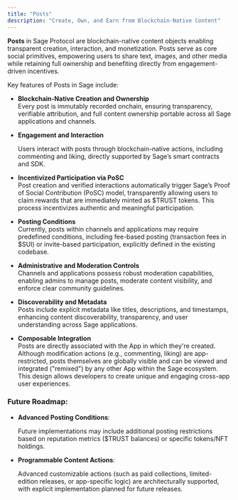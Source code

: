 ```yaml
---
title: "Posts"
description: "Create, Own, and Earn from Blockchain-Native Content"
---
```


**Posts** in Sage Protocol are blockchain-native content objects enabling transparent creation, interaction, and monetization. Posts serve as core social primitives, empowering users to share text, images, and other media while retaining full ownership and benefiting directly from engagement-driven incentives.

Key features of Posts in Sage include:

- **Blockchain-Native Creation and Ownership**\
  Every post is immutably recorded onchain, ensuring transparency, verifiable attribution, and full content ownership portable across all Sage applications and channels.
- **Engagement and Interaction**

  Users interact with posts through blockchain-native actions, including commenting and liking, directly supported by Sage’s smart contracts and SDK.
- **Incentivized Participation via PoSC**\
  Post creation and verified interactions automatically trigger Sage’s Proof of Social Contribution (PoSC) model, transparently allowing users to claim rewards that are immediately minted as \$TRUST tokens. This process incentivizes authentic and meaningful participation.
- **Posting Conditions**\
  Currently, posts within channels and applications may require predefined conditions, including fee-based posting (transaction fees in \$SUI) or invite-based participation, explicitly defined in the existing codebase.
- **Administrative and Moderation Controls**\
  Channels and applications possess robust moderation capabilities, enabling admins to manage posts, moderate content visibility, and enforce clear community guidelines.
- **Discoverability and Metadata**\
  Posts include explicit metadata like titles, descriptions, and timestamps, enhancing content discoverability, transparency, and user understanding across Sage applications.
- **Composable Integration**\
  Posts are directly associated with the App in which they're created. Although modification actions (e.g., commenting, liking) are app-restricted, posts themselves are globally visible and can be viewed and integrated ("remixed") by any other App within the Sage ecosystem. This design allows developers to create unique and engaging cross-app user experiences.

### **Future Roadmap**:

- **Advanced Posting Conditions**:

  Future implementations may include additional posting restrictions based on reputation metrics (\$TRUST balances) or specific tokens/NFT holdings.
- **Programmable Content Actions**:

  Advanced customizable actions (such as paid collections, limited-edition releases, or app-specific logic) are architecturally supported, with explicit implementation planned for future releases.